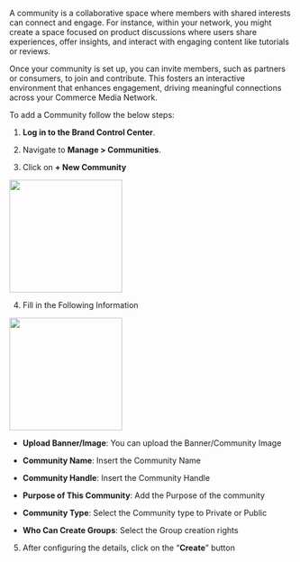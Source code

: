 A community is a collaborative space where members with shared interests can connect and engage. For instance, within your network, you might create a space focused on product discussions where users share experiences, offer insights, and interact with engaging content like tutorials or reviews.

Once your community is set up, you can invite members, such as partners or consumers, to join and contribute. This fosters an interactive environment that enhances engagement, driving meaningful connections across your Commerce Media Network.

To add a Community follow the below steps:  

1.  **Log in to the Brand Control Center**.
    
2.  Navigate to **Manage > Communities**.
    
3.  Click on **+ New Community**
  

<img height="200" src="/visual-aids/retail_media/build/create_a_community/Communities Page.jpg" />


4.  Fill in the Following Information
    

<img height="200" src="/visual-aids/retail_media/build/create_a_community/Create Community.jpg" />

  

-   **Upload Banner/Image**: You can upload the Banner/Community Image
    
-   **Community Name**: Insert the Community Name
    
-   **Community Handle**: Insert the Community Handle
    
-   **Purpose of This Community**: Add the Purpose of the community
    
-   **Community Type**: Select the Community type to Private or Public
    
-   **Who Can Create Groups**: Select the Group creation rights
    

5.  After configuring the details, click on the “**Create**” button
